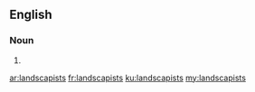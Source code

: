 ==English==

===Noun===
{{head|en|plural}}

# {{plural of|landscapist|lang=en|nocat=1}}

[[ar:landscapists]]
[[fr:landscapists]]
[[ku:landscapists]]
[[my:landscapists]]